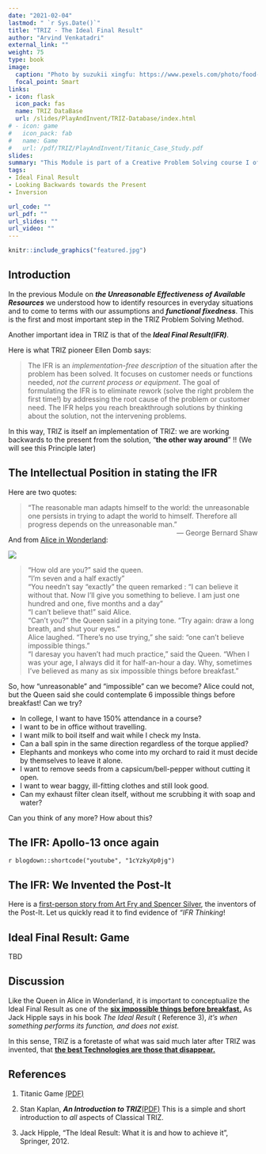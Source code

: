 ```yaml
---
date: "2021-02-04"
lastmod: " `r Sys.Date()`"
title: "TRIZ - The Ideal Final Result"
author: "Arvind Venkatadri"
external_link: ""
weight: 75
type: book
image:
  caption: "Photo by suzukii xingfu: https://www.pexels.com/photo/food-photography-of-food-and-wine-bottles-on-table-inside-boat-872835/"
  focal_point: Smart
links:
- icon: flask
  icon_pack: fas
  name: TRIZ DataBase
  url: /slides/PlayAndInvent/TRIZ-Database/index.html
# - icon: game
#   icon_pack: fab
#   name: Game
#   url: /pdf/TRIZ/PlayAndInvent/Titanic_Case_Study.pdf
slides: 
summary: "This Module is part of a Creative Problem Solving course I offer at Srishti Manipal Institute, Bangalore"
tags:
- Ideal Final Result
- Looking Backwards towards the Present 
- Inversion

url_code: ""
url_pdf: ""
url_slides: ""
url_video: ""
---
```




```r
knitr::include_graphics("featured.jpg")

```


## Introduction

In the previous Module on ***the Unreasonable Effectiveness of Available Resources*** we understood how to identify resources in everyday situations and to come to terms with our assumptions and ***functional fixedness***. This is the first and most important step in the TRIZ Problem Solving Method. 

Another important idea in TRIZ is that of the ***Ideal Final Result(IFR)***. 

Here is what TRIZ pioneer Ellen Domb says:  

> The IFR is an *implementation-free description* of the situation after the problem has been solved. It focuses on customer needs or functions needed, *not the current process or equipment*. The goal of formulating the IFR is to eliminate rework (solve the right problem the first time!) by addressing the root cause of the problem or customer need. The IFR helps you reach breakthrough solutions by thinking about the solution, not the intervening problems.

In this way, TRIZ is itself an implementation of TRIZ: we are working backwards to the present from the solution, "**the other way around**" !! (We will see this Principle later)

## The Intellectual Position in stating the IFR

Here are two quotes:

> “The reasonable man adapts himself to the world: the unreasonable one persists in trying to adapt the world to himself. Therefore all progress depends on the unreasonable man.” 
[— George Bernard Shaw]{style="float:right"}



And from <u>[Alice in Wonderland](https://www.alice-in-wonderland.net)</u>:

![](https://www.alice-in-wonderland.net/wp-content/uploads/2book25.jpg)

> “How old are you?” said the queen.\
> “I’m seven and a half exactly”\
> “You needn't say “exactly” the queen remarked : “I can believe it without that. Now I’ll give you something to believe. I am just one hundred and one, five months and a day”\
>“I can’t believe that!” said Alice.\
> “Can’t you?” the Queen said in a pitying tone. “Try again: draw a long breath, and shut your eyes.”\
> Alice laughed. “There’s no use trying,” she said: “one can’t believe impossible things.”\
> “I daresay you haven’t had much practice,” said the Queen. “When I was your age, I always did it for half-an-hour a day. Why, sometimes I’ve believed as many as six impossible things before breakfast.”\

So, how "unreasonable" and "impossible" can we become? Alice could not, but the Queen said she could contemplate 6 impossible things before breakfast! Can we try?

- In college, I want to have 150% attendance in a course?\
- I want to be in office without travelling.\
- I want milk to boil itself and wait while I check my Insta.\
- Can a ball spin in the same direction regardless of the torque applied?
- Elephants and monkeys who come into my orchard to raid it must decide by themselves to leave it alone.
- I want to remove seeds from a capsicum/bell-pepper without cutting it open.
- I want to wear baggy, ill-fitting clothes and still look good.
- Can my exhaust filter clean itself, without me scrubbing it with soap and water?

Can you think of any more? How about this?

## The IFR: Apollo-13 once again

`r blogdown::shortcode("youtube", "1cYzkyXp0jg")` 

## The IFR: We Invented the Post-It

Here is a <u>[first-person story from Art Fry and Spencer Silver](pdf/W1D1 - First Person_ ‘We invented the Post-it Note’ - FT.pdf)</u>, the inventors of the Post-It. Let us quickly read it to find evidence of *"IFR Thinking*!


## Ideal Final Result: Game
TBD





## Discussion

Like the Queen in Alice in Wonderland, it is important to conceptualize the Ideal Final Result as one of the <u>[**six impossible things before breakfast.**](http://www.literaturepage.com/read/throughthelookingglass-42.html)</u> As Jack Hipple says in his book *The Ideal Result* ( Reference 3), *it's when something performs its function, and does not exist.*

In this sense, TRIZ is a foretaste of what was said much later after TRIZ was invented, that <u>[**the best Technologies are those that disappear.**](https://web.archive.org/web/20141022035044/http://www.ubiq.com/hypertext/weiser/SciAmDraft3.html)</u>


## References

1. Titanic Game [(PDF)](pdf/TRIZ/Titanic_Case_Study.pdf)

1. Stan Kaplan, ***An Introduction to TRIZ***[(PDF)](pdf/TRIZ/Stan Kaplan-Intro-to-TRIZ.pdf)
This is a simple and short introduction to *all* aspects of Classical TRIZ.

1. Jack Hipple, "The Ideal Result: What it is and how to achieve it", Springer, 2012.
